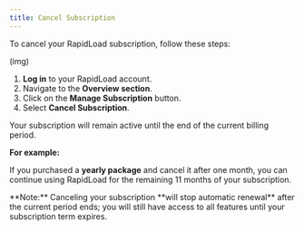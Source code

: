 ```yaml
---
title: Cancel Subscription
--- 
```




To cancel your RapidLoad subscription, follow these steps:

(img)
1. **Log in** to your RapidLoad account.
2. Navigate to the **Overview section**.
3. Click on the **Manage Subscription** button.
4. Select **Cancel Subscription**.


Your subscription will remain active until the end of the current billing period.


**For example:**

If you purchased a **yearly package** and cancel it after one month, you can continue using RapidLoad for the remaining 11 months of your subscription.

<Callout type="info" emoji="📚">
**Note:** Canceling your subscription **will stop automatic renewal** after the current period ends; you will still have access to all features until your subscription term expires.
</Callout>